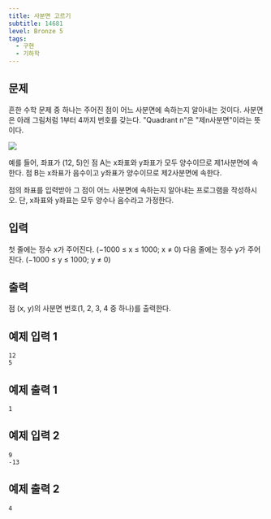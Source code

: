 ```yaml
---
title: 사분면 고르기
subtitle: 14681
level: Bronze 5
tags:
  - 구현
  - 기하학
---
```


## 문제

흔한 수학 문제 중 하나는 주어진 점이 어느 사분면에 속하는지 알아내는 것이다. 사분면은 아래 그림처럼 1부터 4까지 번호를 갖는다. "Quadrant n"은 "제n사분면"이라는 뜻이다.

![](https://onlinejudgeimages.s3-ap-northeast-1.amazonaws.com/problem/14681/1.png)

예를 들어, 좌표가 (12, 5)인 점 A는 x좌표와 y좌표가 모두 양수이므로 제1사분면에 속한다. 점 B는 x좌표가 음수이고 y좌표가 양수이므로 제2사분면에 속한다.

점의 좌표를 입력받아 그 점이 어느 사분면에 속하는지 알아내는 프로그램을 작성하시오. 단, x좌표와 y좌표는 모두 양수나 음수라고 가정한다.

## 입력

첫 줄에는 정수 x가 주어진다. (−1000 ≤ x ≤ 1000; x ≠ 0) 다음 줄에는 정수 y가 주어진다. (−1000 ≤ y ≤ 1000; y ≠ 0)

## 출력

점 (x, y)의 사분면 번호(1, 2, 3, 4 중 하나)를 출력한다.

## 예제 입력 1

```
12
5
```

## 예제 출력 1

```
1
```

## 예제 입력 2

```
9
-13
```

## 예제 출력 2

```
4
```
